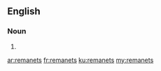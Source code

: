 ==English==

===Noun===
{{head|en|plural}}

# {{plural of|remanet|lang=en}}

[[ar:remanets]]
[[fr:remanets]]
[[ku:remanets]]
[[my:remanets]]